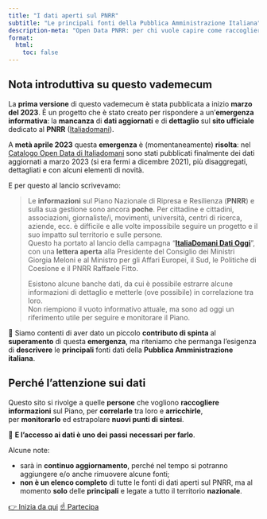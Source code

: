 ```yaml
---
title: "I dati aperti sul PNRR"
subtitle: "Le principali fonti della Pubblica Amministrazione Italiana"
description-meta: "Open Data PNRR: per chi vuole capire come raccogliere informazioni sul Piano - correlarle tra loro e arricchirle - e poi monitorarlo."
format:
  html:
    toc: false
---
```


## Nota introduttiva su questo vademecum

La **prima versione** di questo vademecum è stata pubblicata a inizio **marzo del 2023**. È un progetto che è stato creato per rispondere a un'**emergenza informativa**: la **mancanza** di **dati aggiornati** e di **dettaglio** sul **sito ufficiale** dedicato al **PNRR** ([Italiadomani](https://www.italiadomani.gov.it/)).

A **metà aprile 2023** questa **emergenza** è (momentaneamente) **risolta**: nel [Catalogo Open Data di Italiadomani](https://www.italiadomani.gov.it/content/sogei-ng/it/it/catalogo-open-data.html?orderby=%40jcr%3Acontent%2FobservationDateInEvidence&sort=desc) sono stati pubblicati finalmente dei dati aggiornati a marzo 2023 (si era fermi a dicembre 2021), più disaggregati, dettagliati e con alcuni elementi di novità.

E per questo al lancio scrivevamo:

> Le **informazioni** sul Piano Nazionale di Ripresa e Resilienza (**PNRR**) e sulla sua gestione sono ancora **poche**. Per cittadine e cittadini, associazioni, giornaliste/i, movimenti, università, centri di ricerca, aziende, ecc. è difficile e alle volte impossibile seguire un progetto e il suo impatto sul territorio e sulle persone.<br>
> Questo ha portato al lancio della campagna "[**ItaliaDomani Dati Oggi**](https://www.datibenecomune.it/2022/11/30/datioggi-pnrr-bene-comune/)", con una **lettera aperta** alla Presidente del Consiglio dei Ministri Giorgia Meloni e al Ministro per gli Affari Europei, il Sud, le Politiche di Coesione e il PNRR Raffaele Fitto.
>
> Esistono alcune banche dati, da cui è possibile estrarre alcune informazioni di dettaglio e metterle (ove possibile) in correlazione tra loro.<br>
> Non riempiono il vuoto informativo attuale, ma sono ad oggi un riferimento utile per seguire e monitorare il Piano.

🙌 Siamo contenti di aver dato un piccolo **contributo di spinta** al **superamento** di questa **emergenza**, ma riteniamo che permanga l'esigenza di **descrivere** le **principali** fonti dati della **Pubblica Amministrazione italiana**.

::: {.callout-tip}

# Perché l'attenzione sui dati

Questo sito si rivolge a quelle **persone** che vogliono **raccogliere informazioni** sul Piano, per **correlarle** tra loro e **arricchirle**, per **monitorarlo** ed estrapolare **nuovi punti di sintesi**.

📍 **E l'accesso ai dati è uno dei** **passi** **necessari per farlo**.
:::


Alcune note:

- sarà in **continuo aggiornamento**, perché nel tempo si potranno aggiungere e/o anche rimuovere alcune fonti;
- **non è un elenco completo** di tutte le fonti di dati aperti sul PNRR, ma al momento **solo** delle **principali** e legate a tutto il territorio **nazionale**.

[[👉 Inizia da qui]{.btn .btn-primary}](introduzione.qmd) [[☝️ Partecipa]{.btn .btn-success}](partecipa.qmd)

